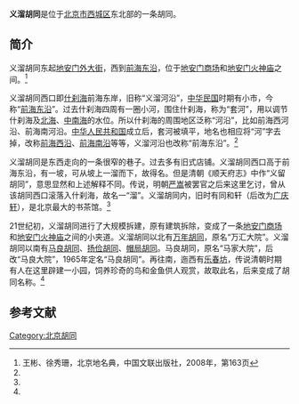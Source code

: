 '''义溜胡同'''是位于[[北京市|北京市]][[西城区|西城区]]东北部的一条胡同。

==简介==
义溜胡同东起[[地安门外大街|地安门外大街]]，西到[[前海东沿|前海东沿]]，位于[[地安门商场|地安门商场]]和[[地安门火神庙|地安门火神庙]]之间。<ref name=bjdmd>王彬、徐秀珊，北京地名典，中国文联出版社，2008年，第163页</ref>

义溜胡同西口即[[什刹海|什刹海]]前海东岸，旧称“义溜河沿”，[[中华民国|中华民国]]时期有小市，今称“[[前海东沿|前海东沿]]”。过去什刹海四周有一圈小河，围住什刹海，称为“套河”，用以调节什刹海及[[北海公園_(北京)|北海]]、[[中南海|中南海]]的水位。所以什刹海的周围地区泛称“河沿”，比如前海西河沿、前海南河沿。[[中华人民共和国|中华人民共和国]]成立后，套河被填平，地名也相应将“河”字去掉，改称[[前海西沿|前海西沿]]、[[前海南沿|前海南沿]]等等，义溜河沿也改称“前海东沿”。<ref name=bjdmd/>

义溜胡同是东西走向的一条很窄的巷子。过去多有旧式店铺。义溜胡同西口高于前海东沿，有一坡，可从坡上一溜而下，故得名。但是清朝《顺天府志》中作“义留胡同”，意思显然和上述解释不同。传说，明朝[[严嵩|严嵩]]被罢官之后来这里乞讨，曾从该胡同西口滚落入什刹海，故名一“溜”。义溜胡同内，旧时有同和轩（后改为[[广庆轩|广庆轩]]），是北京最大的书茶馆。<ref name=bjdmd/>

21世纪初，义溜胡同进行了大规模拆建，原有建筑拆除，变成了一条[[地安门商场|地安门商场]]和[[地安门火神庙|地安门火神庙]]之间的小夹道。义溜胡同以北有[[万年胡同|万年胡同]]，原名“万汇大院”。义溜胡同以南有[[马良胡同|马良胡同]]、[[扬俭胡同|扬俭胡同]]、[[帽局胡同|帽局胡同]]。马良胡同，原名“马家大院”，后改“马良大院”，1965年定名“马良胡同”。再往南，迤西有[[乐春坊|乐春坊]]，传说清朝时期有人在这里辟建一小园，饲养珍奇的鸟和金鱼供人观赏，故取此名，后来变成了胡同名称。<ref name=bjdmd/>

==参考文献==
{{reflist}}

[[Category:北京胡同|Category:北京胡同]]